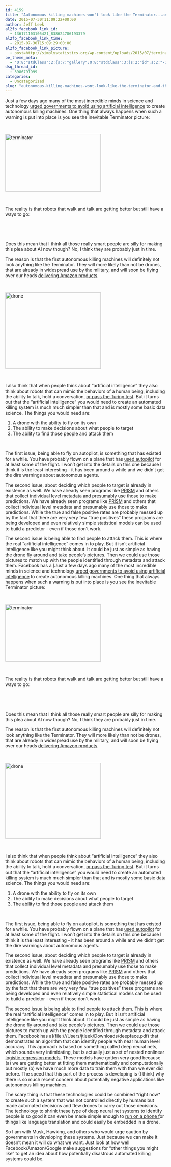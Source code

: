 ```yaml
---
id: 4159
title: "Autonomous killing machines won't look like the Terminator...and that is why they are so scary"
date: 2015-07-30T11:09:22+00:00
author: Jeff Leek
al2fb_facebook_link_id:
  - 136171103105421_838624786193379
al2fb_facebook_link_time:
  - 2015-07-30T15:09:29+00:00
al2fb_facebook_link_picture:
  - post=http://simplystatistics.org/wp-content/uploads/2015/07/terminator-300x180.jpeg
pe_theme_meta:
  - 'O:8:"stdClass":2:{s:7:"gallery";O:8:"stdClass":3:{s:2:"id";s:2:"-1";s:5:"width";s:0:"";s:6:"height";s:0:"";}s:5:"video";O:8:"stdClass":1:{s:2:"id";s:2:"-1";}}'
dsq_thread_id:
  - 3986791999
categories:
  - Uncategorized
slug: "autonomous-killing-machines-wont-look-like-the-terminator-and-that-is-why-they-are-so-scary"
---
```

Just a few days ago many of the most incredible minds in science and technology [urged governments to avoid using artificial intelligence](http://www.theguardian.com/technology/2015/jul/27/musk-wozniak-hawking-ban-ai-autonomous-weapons) to create autonomous killing machines. One thing that always happens when such a warning is put into place is you see the inevitable Terminator picture:

&nbsp;

[<img class="aligncenter wp-image-4160 size-medium" src="http://simplystatistics.org/wp-content/uploads/2015/07/terminator-300x180.jpeg" alt="terminator" width="300" height="180" srcset="http://simplystatistics.org/wp-content/uploads/2015/07/terminator-300x180.jpeg 300w, http://simplystatistics.org/wp-content/uploads/2015/07/terminator-260x156.jpeg 260w, http://simplystatistics.org/wp-content/uploads/2015/07/terminator.jpeg 620w" sizes="(max-width: 300px) 100vw, 300px" />](http://simplystatistics.org/wp-content/uploads/2015/07/terminator.jpeg)

&nbsp;

The reality is that robots that walk and talk are getting better but still have a ways to go:

&nbsp;



&nbsp;

Does this mean that I think all those really smart people are silly for making this plea about AI now though? No, I think they are probably just in time.

The reason is that the first autonomous killing machines will definitely not look anything like the Terminator. They will more likely than not be drones, that are already in widespread use by the military, and will soon be flying over our heads [delivering Amazon products](http://money.cnn.com/2015/07/29/technology/amazon-drones-air-space/).

&nbsp;

[<img class="aligncenter size-medium wp-image-4161" src="http://simplystatistics.org/wp-content/uploads/2015/07/drone-300x238.jpg" alt="drone" width="300" height="238" srcset="http://simplystatistics.org/wp-content/uploads/2015/07/drone-300x238.jpg 300w, http://simplystatistics.org/wp-content/uploads/2015/07/drone-1024x814.jpg 1024w, http://simplystatistics.org/wp-content/uploads/2015/07/drone.jpg 1200w" sizes="(max-width: 300px) 100vw, 300px" />](http://simplystatistics.org/wp-content/uploads/2015/07/drone.jpg)

&nbsp;

I also think that when people think about "artificial intelligence" they also think about robots that can mimic the behaviors of a human being, including the ability to talk, hold a conversation, [or pass the Turing test](https://en.wikipedia.org/wiki/Turing_test). But it turns out that the "artificial intelligence" you would need to create an automated killing system is much much simpler than that and is mostly some basic data science. The things you would need are:

  1. A drone with the ability to fly on its own
  2. The ability to make decisions about what people to target
  3. The ability to find those people and attack them

&nbsp;

The first issue, being able to fly on autopilot, is something that has existed for a while. You have probably flown on a plane that has [used autopilot](https://en.wikipedia.org/wiki/Autopilot) for at least some of the flight. I won't get into the details on this one because I think it is the least interesting - it has been around a while and we didn't get the dire warnings about autonomous agents.

The second issue, about deciding which people to target is already in existence as well. We have already seen programs like [PRISM](https://en.wikipedia.org/wiki/PRISM_(surveillance_program)) and others that collect individual level metadata and presumably use those to make predictions. We have already seen programs like [PRISM](https://en.wikipedia.org/wiki/PRISM_(surveillance_program)) and others that collect individual level metadata and presumably use those to make predictions. While the true and false positive rates are probably messed up by the fact that there are very very few "true positives" these programs are being developed and even relatively simple statistical models can be used to build a predictor - even if those don't work.

The second issue is being able to find people to attack them. This is where the real "artificial intelligence" comes in to play. But it isn't artificial intelligence like you might think about. It could be just as simple as having the drone fly around and take people's pictures. Then we could use those pictures to match up with the people identified through metadata and attack them. Facebook has a [Just a few days ago many of the most incredible minds in science and technology [urged governments to avoid using artificial intelligence](http://www.theguardian.com/technology/2015/jul/27/musk-wozniak-hawking-ban-ai-autonomous-weapons) to create autonomous killing machines. One thing that always happens when such a warning is put into place is you see the inevitable Terminator picture:

&nbsp;

[<img class="aligncenter wp-image-4160 size-medium" src="http://simplystatistics.org/wp-content/uploads/2015/07/terminator-300x180.jpeg" alt="terminator" width="300" height="180" srcset="http://simplystatistics.org/wp-content/uploads/2015/07/terminator-300x180.jpeg 300w, http://simplystatistics.org/wp-content/uploads/2015/07/terminator-260x156.jpeg 260w, http://simplystatistics.org/wp-content/uploads/2015/07/terminator.jpeg 620w" sizes="(max-width: 300px) 100vw, 300px" />](http://simplystatistics.org/wp-content/uploads/2015/07/terminator.jpeg)

&nbsp;

The reality is that robots that walk and talk are getting better but still have a ways to go:

&nbsp;



&nbsp;

Does this mean that I think all those really smart people are silly for making this plea about AI now though? No, I think they are probably just in time.

The reason is that the first autonomous killing machines will definitely not look anything like the Terminator. They will more likely than not be drones, that are already in widespread use by the military, and will soon be flying over our heads [delivering Amazon products](http://money.cnn.com/2015/07/29/technology/amazon-drones-air-space/).

&nbsp;

[<img class="aligncenter size-medium wp-image-4161" src="http://simplystatistics.org/wp-content/uploads/2015/07/drone-300x238.jpg" alt="drone" width="300" height="238" srcset="http://simplystatistics.org/wp-content/uploads/2015/07/drone-300x238.jpg 300w, http://simplystatistics.org/wp-content/uploads/2015/07/drone-1024x814.jpg 1024w, http://simplystatistics.org/wp-content/uploads/2015/07/drone.jpg 1200w" sizes="(max-width: 300px) 100vw, 300px" />](http://simplystatistics.org/wp-content/uploads/2015/07/drone.jpg)

&nbsp;

I also think that when people think about "artificial intelligence" they also think about robots that can mimic the behaviors of a human being, including the ability to talk, hold a conversation, [or pass the Turing test](https://en.wikipedia.org/wiki/Turing_test). But it turns out that the "artificial intelligence" you would need to create an automated killing system is much much simpler than that and is mostly some basic data science. The things you would need are:

  1. A drone with the ability to fly on its own
  2. The ability to make decisions about what people to target
  3. The ability to find those people and attack them

&nbsp;

The first issue, being able to fly on autopilot, is something that has existed for a while. You have probably flown on a plane that has [used autopilot](https://en.wikipedia.org/wiki/Autopilot) for at least some of the flight. I won't get into the details on this one because I think it is the least interesting - it has been around a while and we didn't get the dire warnings about autonomous agents.

The second issue, about deciding which people to target is already in existence as well. We have already seen programs like [PRISM](https://en.wikipedia.org/wiki/PRISM_(surveillance_program)) and others that collect individual level metadata and presumably use those to make predictions. We have already seen programs like [PRISM](https://en.wikipedia.org/wiki/PRISM_(surveillance_program)) and others that collect individual level metadata and presumably use those to make predictions. While the true and false positive rates are probably messed up by the fact that there are very very few "true positives" these programs are being developed and even relatively simple statistical models can be used to build a predictor - even if those don't work.

The second issue is being able to find people to attack them. This is where the real "artificial intelligence" comes in to play. But it isn't artificial intelligence like you might think about. It could be just as simple as having the drone fly around and take people's pictures. Then we could use those pictures to match up with the people identified through metadata and attack them. Facebook has a](file:///Users/jtleek/Downloads/deepface.pdf) that demonstrates an algorithm that can identify people with near human level accuracy. This approach is based on something called deep neural nets, which sounds very intimidating, but is actually just a set of nested nonlinear [logistic regression models](https://en.wikipedia.org/wiki/Deep_learning). These models have gotten very good because (a) we are getting better at fitting them mathematically and computationally but mostly (b) we have much more data to train them with than we ever did before. The speed that this part of the process is developing is (I think) why there is so much recent concern about potentially negative applications like autonomous killing machines.

The scary thing is that these technologies could be combined \*right now\* to create such a system that was not controlled directly by humans but made automated decisions and flew drones to carry out those decisions. The technology to shrink these type of deep neural net systems to identify people is so good it can even be made simple enough to [run on a phone f](http://googleresearch.blogspot.com/2015/07/how-google-translate-squeezes-deep.html)or things like language translation and could easily be embedded in a drone.

So I am with Musk, Hawking, and others who would urge caution by governments in developing these systems. Just because we can make it doesn't mean it will do what we want. Just look at how well Facebook/Amazon/Google make suggestions for "other things you might like" to get an idea about how potentially disastrous automated killing systems could be.

&nbsp;
